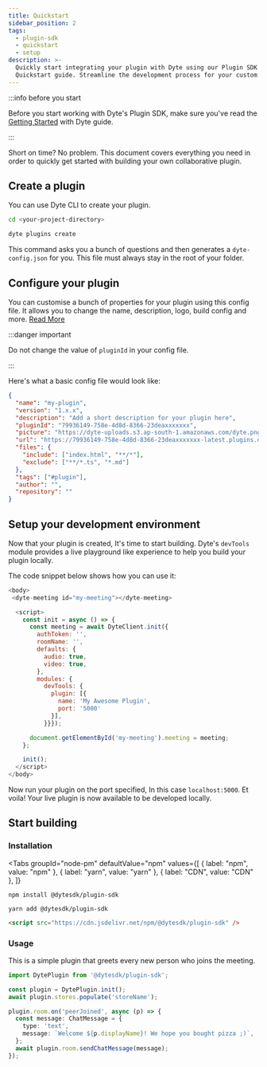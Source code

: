 ```yaml
---
title: Quickstart
sidebar_position: 2
tags:
  - plugin-sdk
  - quickstart
  - setup
description: >-
  Quickly start integrating your plugin with Dyte using our Plugin SDK
  Quickstart guide. Streamline the development process for your custom plugins.
---
```


:::info before you start

Before you start working with Dyte's Plugin SDK, make sure you've read the
[Getting Started](/getting-started) with Dyte guide.

:::

Short on time? No problem. This document covers everything you need in order to
quickly get started with building your own collaborative plugin.

## Create a plugin

You can use Dyte CLI to create your plugin.

```bash
cd <your-project-directory>
```

```bash
dyte plugins create
```

This command asks you a bunch of questions and then generates a
`dyte-config.json` for you. This file must always stay in the root of your
folder.

## Configure your plugin

You can customise a bunch of properties for your plugin using this config file.
It allows you to change the name, description, logo, build config and more.
[Read More](/plugin-sdk/setup/customize)

:::danger important

Do not change the value of `pluginId` in your config file.

:::

Here's what a basic config file would look like:

```json
{
  "name": "my-plugin",
  "version": "1.x.x",
  "description": "Add a short description for your plugin here",
  "pluginId": "79936149-758e-4d8d-8366-23deaxxxxxxx",
  "picture": "https://dyte-uploads.s3.ap-south-1.amazonaws.com/dyte.png",
  "url": "https://79936149-758e-4d8d-8366-23deaxxxxxxx-latest.plugins.dyte.app",
  "files": {
    "include": ["index.html", "**/*"],
    "exclude": ["**/*.ts", "*.md"]
  },
  "tags": ["#plugin"],
  "author": "",
  "repository": ""
}
```

## Setup your development environment

Now that your plugin is created, It's time to start building. Dyte's `devTools`
module provides a live playground like experience to help you build your plugin
locally.

The code snippet below shows how you can use it:

```js
<body>
 <dyte-meeting id="my-meeting"></dyte-meeting>

  <script>
    const init = async () => {
      const meeting = await DyteClient.init({
        authToken: '',
        roomName: '',
        defaults: {
          audio: true,
          video: true,
        },
        modules: {
          devTools: {
            plugin: [{
              name: 'My Awesome Plugin',
              port: '5000'
            }],
          }}});

      document.getElementById('my-meeting').meeting = meeting;
    };

    init();
  </script>
</body>
```

Now run your plugin on the port specified, In this case `localhost:5000`. Et
voila! Your live plugin is now available to be developed locally.

## Start building

### Installation


<Tabs
  groupId="node-pm"
  defaultValue="npm"
  values={[
    { label: "npm", value: "npm" },
    { label: "yarn", value: "yarn" },
    { label: "CDN", value: "CDN" },
  ]}
>
  <TabItem value="npm">

```shell
npm install @dytesdk/plugin-sdk
```

  </TabItem>
  <TabItem value="yarn">

```shell
yarn add @dytesdk/plugin-sdk
```

  </TabItem>
  <TabItem value="CDN">

```html
<script src="https://cdn.jsdelivr.net/npm/@dytesdk/plugin-sdk" />
```

  </TabItem>
</Tabs>

### Usage

This is a simple plugin that greets every new person who joins the meeting.

```ts
import DytePlugin from '@dytesdk/plugin-sdk';

const plugin = DytePlugin.init();
await plugin.stores.populate('storeName');

plugin.room.on('peerJoined', async (p) => {
  const message: ChatMessage = {
    type: 'text',
    message: `Welcome ${p.displayName}! We hope you bought pizza ;)`,
  };
  await plugin.room.sendChatMessage(message);
});
```

<head>
  <title>Plugin SDK Quickstart</title>
</head>
